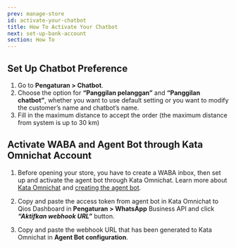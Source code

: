 ```yaml
---
prev: manage-store
id: activate-your-chatbot
title: How To Activate Your Chatbot
next: set-up-bank-account
section: How To
---
```


## Set Up Chatbot Preference

<ImageWrapper>
  <FigureImage
    src="/assets/images/products/qios/image10.webp"
    alt="Qios Illustration"
    layout="responsive"
    naturalWidth={1408}
    naturalHeight={922}
    caption={{ title: 'Figure 1.', description: 'Chatbot Preferences' }}
  />
</ImageWrapper>

1. Go to **Pengaturan > Chatbot**.
2. Choose the option for **“Panggilan pelanggan”** and **“Panggilan chatbot”**, whether you want to use default setting or you want to modify the customer’s name and chatbot’s name.
3. Fill in the maximum distance to accept the order (the maximum distance from system is up to 30 km)

## Activate WABA and Agent Bot through Kata Omnichat Account

<YoutubeEmbedWrapper>
  <YoutubeEmbed
    id="viq53pfMOFw"
    params="v=viq53pfMOFw&list=PLy86Ve1I7c3iZrOzmqE16D0ZVIjoDFRQw"
    title="How to Activate Your Chatbot"
  />
</YoutubeEmbedWrapper>

1. Before opening your store, you have to create a WABA inbox, then set up and activate the agent bot through Kata Omnichat. Learn more about [Kata Omnichat](/kata-omnichat/configure-your-agent-chatbot/setup-agent-bot-in-kata-omnichat) and [creating the agent bot](/tutorials/create-simple-bot-handover-from-chatbot-to-agent).

2. Copy and paste the access token from agent bot in Kata Omnichat to Qios Dashboard in **Pengaturan > WhatsApp** Business API and click **_“Aktifkan webhook URL”_** button.

<ImageWrapper>
  <FigureImage
    src="/assets/images/products/qios/image11.webp"
    alt="Qios Illustration"
    layout="responsive"
    naturalWidth={1408}
    naturalHeight={830}
    caption={{ title: 'Figure 2.', description: 'Input Access Token to Connect Chatbot to Qios' }}
  />
</ImageWrapper>

3. Copy and paste the webhook URL that has been generated to Kata Omnichat in **Agent Bot configuration**.

<ImageWrapper>
  <FigureImage
    src="/assets/images/products/qios/image12.webp"
    alt="Qios Illustration"
    layout="responsive"
    naturalWidth={1408}
    naturalHeight={788}
    caption={{ title: 'Figure 3.', description: 'Webhook URL Generated from Access Token' }}
  />
</ImageWrapper>
